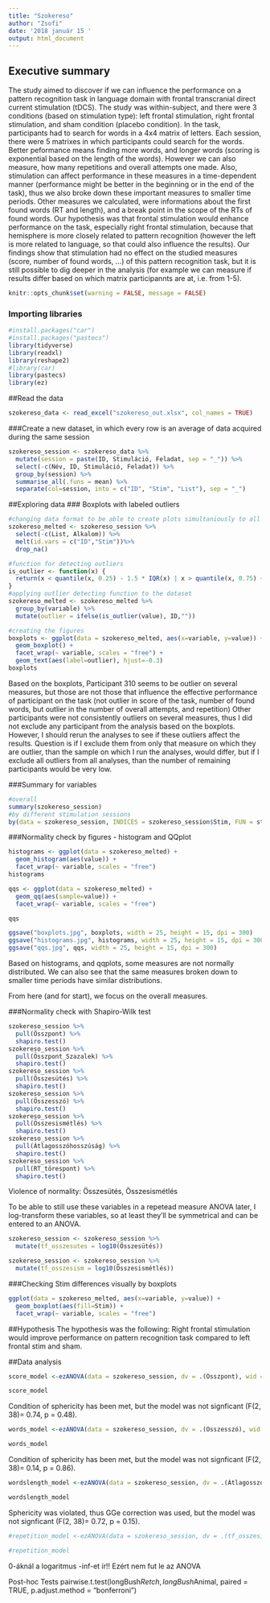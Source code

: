 ```yaml
---
title: "Szokereso"
author: "Zsofi"
date: '2018 január 15 '
output: html_document
---
```

## Executive summary
The study aimed to discover if we can influence the performance on a pattern recognition task in language domain with frontal transcranial direct current stimulation (tDCS). The study was within-subject, and there were 3 conditions (based on stimulation type): left frontal stimulation, right frontal stimulation, and sham condition (placebo condition). In the task, participants had to search for words in a 4x4 matrix of letters. Each session, there were 5 matrixes in which participants could search for the words. Better peformance means finding more words, and longer words (scoring is exponential based on the length of the words). However we can also measure, how many repetitions and overall attempts one made. Also, stimulation can affect performance in these measures in a time-dependent manner (performance might be better in the beginning or in the end of the task), thus we also broke down these important measures to smaller time periods. Other measures we calculated, were informations about the first found words (RT and length), and a break point in the scope of the RTs of found words. Our hypothesis was that frontal stimulation would enhance performance on the task, especially right frontal stimulation, because that hemisphere is more closely related to pattern recognition (however the left is more related to language, so that could also influence the results). Our findings show that stimulation had no effect on the studied measures (score, number of found words, ...) of this pattern recognition task, but it is still possible to dig deeper in the analysis (for example we can measure if results differ based on which matrix participannts are at, i.e. from 1-5).
```r
knitr::opts_chunk$set(warning = FALSE, message = FALSE)
```

### Importing libraries
```r
#install.packages("car")
#install.packages("pastecs")
library(tidyverse)
library(readxl)
library(reshape2)
#library(car)
library(pastecs)
library(ez)
```
##Read the data
```r

szokereso_data <- read_excel("szokereso_out.xlsx", col_names = TRUE)
```
###Create a new dataset, in which every row is an average of data acquired during the same session
```r
szokereso_session <- szokereso_data %>% 
  mutate(session = paste(ID, Stimuláció, Feladat, sep = "_")) %>%
  select(-c(Név, ID, Stimuláció, Feladat)) %>%
  group_by(session) %>% 
  summarise_all(.funs = mean) %>% 
  separate(col=session, into = c("ID", "Stim", "List"), sep = "_")


```
##Exploring data
### Boxplots with labeled outliers
```r

#changing data format to be able to create plots simultaniously to all variables
szokereso_melted <- szokereso_session %>% 
  select(-c(List, Alkalom)) %>% 
  melt(id.vars = c("ID","Stim"))%>%
  drop_na()

#function for detecting outliers
is_outlier <- function(x) {
  return(x < quantile(x, 0.25) - 1.5 * IQR(x) | x > quantile(x, 0.75) + 1.5 * IQR(x))
}
#applying outlier detecting function to the dataset
szokereso_melted <- szokereso_melted %>%
  group_by(variable) %>% 
  mutate(outlier = ifelse(is_outlier(value), ID,""))

#creating the figures
boxplots <- ggplot(data = szokereso_melted, aes(x=variable, y=value)) + 
  geom_boxplot() +
  facet_wrap(~ variable, scales = "free") +
  geom_text(aes(label=outlier), hjust=-0.3)
boxplots

```
Based on the boxplots, Participant 310 seems to be outlier on several measures, but those are not those that influence the effective performance of participant on the task (not outlier in score of the task, number of found words, but outlier in the number of overall attempts, and repetition)
Other participants were not consistently outliers on several measures, thus I did not exclude any participant from the analysis based on the boxplots. However, I should rerun the analyses to see if these outliers affect the results. Question is if I exclude them from only that measure on which they are outlier, than the sample on which I run the analyses, would differ, but if I exclude all outliers from all analyses, than the number of remaining participants would be very low. 

###Summary for variables
```r
#overall
summary(szokereso_session)
#by different stimulation sessions
by(data = szokereso_session, INDICES = szokereso_session$Stim, FUN = stat.desc, basic =FALSE)

```
###Normality check by figures - histogram and QQplot
```r
histograms <- ggplot(data = szokereso_melted) + 
  geom_histogram(aes(value)) +
  facet_wrap(~ variable, scales = "free") 
histograms
```
```r
qqs <- ggplot(data = szokereso_melted) + 
  geom_qq(aes(sample=value)) +
  facet_wrap(~ variable, scales = "free") 

qqs
```
```r
ggsave("boxplots.jpg", boxplots, width = 25, height = 15, dpi = 300)
ggsave("histograms.jpg", histograms, width = 25, height = 15, dpi = 300)
ggsave("qqs.jpg", qqs, width = 25, height = 15, dpi = 300)
```
Based on histograms, and qqplots, some measures are not normally distributed. We can also see that the same measures broken down to smaller time periods have similar distributions.

From here (and for start), we focus on the overall measures.

###Normality check with Shapiro-Wilk test

```r
szokereso_session %>% 
  pull(Összpont) %>% 
  shapiro.test()
szokereso_session %>% 
  pull(Összpont_Szazalek) %>% 
  shapiro.test()
szokereso_session %>% 
  pull(Összesütés) %>% 
  shapiro.test()
szokereso_session %>% 
  pull(Összesszó) %>% 
  shapiro.test()
szokereso_session %>% 
  pull(Összesismétlés) %>% 
  shapiro.test()
szokereso_session %>% 
  pull(Átlagosszóhosszúság) %>% 
  shapiro.test()
szokereso_session %>% 
  pull(RT_törespont) %>% 
  shapiro.test()
```
Violence of normality: Összesütés, Összesismétlés

To be able to still use these variables in a repetead measure ANOVA later, I log-transform these variables, so at least they'll be symmetrical and can be entered to an ANOVA.
```r
szokereso_session <- szokereso_session %>% 
  mutate(tf_osszesutes = log10(Összesütés))

szokereso_session <- szokereso_session %>% 
  mutate(tf_osszesism = log10(Összesismétlés))
```


###Checking Stim differences visually by boxplots
```r
ggplot(data = szokereso_melted, aes(x=variable, y=value)) + 
  geom_boxplot(aes(fill=Stim)) +
  facet_wrap(~ variable, scales = "free")
```
##Hypothesis
The hypothesis was the following: Right frontal stimulation would improve performance on pattern recognition task compared to left frontal stim and sham. 

##Data analysis
```r
score_model <-ezANOVA(data = szokereso_session, dv = .(Összpont), wid = .(ID), within = .(Stim), detailed = TRUE, type = 2)

score_model

```
Condition of sphericity has been met, but the model was not signficant (F(2, 38)= 0.74, p = 0.48).
```r
words_model <-ezANOVA(data = szokereso_session, dv = .(Összesszó), wid = .(ID), within = .(Stim), detailed = TRUE, type = 2)

words_model
```
Condition of sphericity has been met, but the model was not signficant (F(2, 38)= 0.14, p = 0.86).
```r
wordslength_model <-ezANOVA(data = szokereso_session, dv = .(Átlagosszóhosszúság), wid = .(ID), within = .(Stim), detailed = TRUE, type = 2)

wordslength_model
```
Sphericity was violated, thus GGe correction was used, but the model was not signficant (F(2, 38)= 0.72, p = 0.15).
```r
#repetition_model <-ezANOVA(data = szokereso_session, dv = .(tf_osszesism), wid = .(ID), within = .(Stim), detailed = TRUE, type = 2)

#repetition_model
```
0-áknál a logaritmus -inf-et ír!! Ezért nem fut le az ANOVA

Post-hoc Tests
pairwise.t.test(longBush$Retch, longBush$Animal, paired = TRUE, p.adjust.method = "bonferroni")

